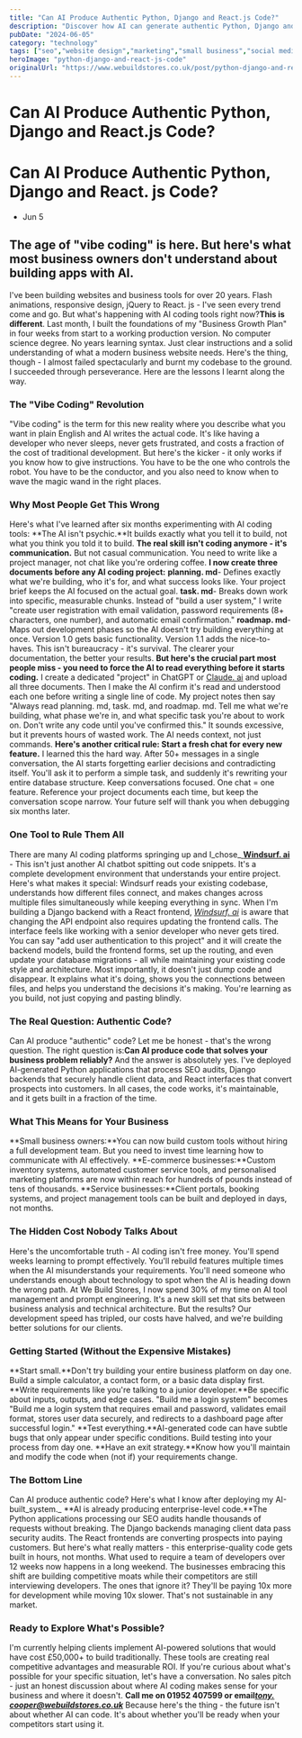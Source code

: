 ```yaml
---
title: "Can AI Produce Authentic Python, Django and React.js Code?"
description: "Discover how AI can generate authentic Python, Django and React.js Code. Learn to communicate effectively with AI for reliable coding solutions."
pubDate: "2024-06-05"
category: "technology"
tags: ["seo","website design","marketing","small business","social media"]
heroImage: "python-django-and-react-js-code"
originalUrl: "https://www.webuildstores.co.uk/post/python-django-and-react-js-code"
---
```



# Can AI Produce Authentic Python, Django and React.js Code?

<BlogHeroImage src={heroImage} alt="Can AI Produce Authentic Python, Django and React.js Code?" />

# Can AI Produce Authentic Python, Django and React. js Code?
 * Jun 5
## The age of "vibe coding" is here. But here's what most business owners don't understand about building apps with AI.
I've been building websites and business tools for over 20 years. Flash animations, responsive design, jQuery to React. js - I've seen every trend come and go. But what's happening with AI coding tools right now?**This is different**.
Last month, I built the foundations of my "Business Growth Plan" in four weeks from start to a working production version.
No computer science degree. No years learning syntax. Just clear instructions and a solid understanding of what a modern business website needs.
Here's the thing, though - I almost failed spectacularly and burnt my codebase to the ground.
I succeeded through perseverance. Here are the lessons I learnt along the way.
###
### The "Vibe Coding" Revolution
"Vibe coding" is the term for this new reality where you describe what you want in plain English and AI writes the actual code. It's like having a developer who never sleeps, never gets frustrated, and costs a fraction of the cost of traditional development.
But here's the kicker - it only works if you know how to give instructions. You have to be the one who controls the robot. You have to be the conductor, and you also need to know when to wave the magic wand in the right places.
### Why Most People Get This Wrong
Here's what I've learned after six months experimenting with AI coding tools:
**The AI isn't psychic.**It builds exactly what you tell it to build, not what you think you told it to build.
**The real skill isn't coding anymore - it's communication.**
But not casual communication. You need to write like a project manager, not chat like you're ordering coffee.
**I now create three documents before any AI coding project:**
**planning. md**\- Defines exactly what we're building, who it's for, and what success looks like. Your project brief keeps the AI focused on the actual goal.
**task. md**\- Breaks down work into specific, measurable chunks. Instead of "build a user system," I write "create user registration with email validation, password requirements (8+ characters, one number), and automatic email confirmation."
**roadmap. md**\- Maps out development phases so the AI doesn't try building everything at once. Version 1.0 gets basic functionality. Version 1.1 adds the nice-to-haves.
This isn't bureaucracy - it's survival. The clearer your documentation, the better your results.
**But here's the crucial part most people miss - you need to force the AI to read everything before it starts coding.**
I create a dedicated "project" in ChatGPT or [Claude. ai](http://Claude.ai) and upload all three documents. Then I make the AI confirm it's read and understood each one before writing a single line of code.
My project notes then say "Always read planning. md, task. md, and roadmap. md. Tell me what we're building, what phase we're in, and what specific task you're about to work on. Don't write any code until you've confirmed this."
It sounds excessive, but it prevents hours of wasted work. The AI needs context, not just commands.
**Here's another critical rule: Start a fresh chat for every new feature.**
I learned this the hard way. After 50+ messages in a single conversation, the AI starts forgetting earlier decisions and contradicting itself. You'll ask it to perform a simple task, and suddenly it's rewriting your entire database structure.
Keep conversations focused. One chat = one feature. Reference your project documents each time, but keep the conversation scope narrow. Your future self will thank you when debugging six months later.
### One Tool to Rule Them All
There are many AI coding platforms springing up and I_chose_[ ](http://choseWindsurf.ai)[**Windsurf. ai**](http://Windsurf.ai) \- This isn't just another AI chatbot spitting out code snippets. It's a complete development environment that understands your entire project.
Here's what makes it special: Windsurf reads your existing codebase, understands how different files connect, and makes changes across multiple files simultaneously while keeping everything in sync. When I'm building a Django backend with a React frontend, [_Windsurf. ai_](http://Windsurf.ai) is aware that changing the API endpoint also requires updating the frontend calls.
The interface feels like working with a senior developer who never gets tired. You can say "add user authentication to this project" and it will create the backend models, build the frontend forms, set up the routing, and even update your database migrations - all while maintaining your existing code style and architecture.
Most importantly, it doesn't just dump code and disappear. It explains what it's doing, shows you the connections between files, and helps you understand the decisions it's making. You're learning as you build, not just copying and pasting blindly.
### The Real Question: Authentic Code?
Can AI produce "authentic" code? Let me be honest - that's the wrong question.
The right question is:**Can AI produce code that solves your business problem reliably?**
And the answer is absolutely yes.
I've deployed AI-generated Python applications that process SEO audits, Django backends that securely handle client data, and React interfaces that convert prospects into customers.
In all cases, the code works, it's maintainable, and it gets built in a fraction of the time.
### What This Means for Your Business
**Small business owners:**You can now build custom tools without hiring a full development team. But you need to invest time learning how to communicate with AI effectively.
**E-commerce businesses:**Custom inventory systems, automated customer service tools, and personalised marketing platforms are now within reach for hundreds of pounds instead of tens of thousands.
**Service businesses:**Client portals, booking systems, and project management tools can be built and deployed in days, not months.
### The Hidden Cost Nobody Talks About
Here's the uncomfortable truth - AI coding isn't free money.
You'll spend weeks learning to prompt effectively. You'll rebuild features multiple times when the AI misunderstands your requirements. You'll need someone who understands enough about technology to spot when the AI is heading down the wrong path.
At We Build Stores, I now spend 30% of my time on AI tool management and prompt engineering. It's a new skill set that sits between business analysis and technical architecture.
But the results? Our development speed has tripled, our costs have halved, and we're building better solutions for our clients.
### Getting Started (Without the Expensive Mistakes)
**Start small.**Don't try building your entire business platform on day one. Build a simple calculator, a contact form, or a basic data display first.
**Write requirements like you're talking to a junior developer.**Be specific about inputs, outputs, and edge cases. "Build me a login system" becomes "Build me a login system that requires email and password, validates email format, stores user data securely, and redirects to a dashboard page after successful login."
**Test everything.**AI-generated code can have subtle bugs that only appear under specific conditions. Build testing into your process from day one.
**Have an exit strategy.**Know how you'll maintain and modify the code when (not if) your requirements change.
### The Bottom Line
Can AI produce authentic code? Here's what I know after deploying my AI-built_system._
**AI is already producing enterprise-level code.**The Python applications processing our SEO audits handle thousands of requests without breaking. The Django backends managing client data pass security audits. The React frontends are converting prospects into paying customers.
But here's what really matters - this enterprise-quality code gets built in hours, not months.
What used to require a team of developers over 12 weeks now happens in a long weekend. The businesses embracing this shift are building competitive moats while their competitors are still interviewing developers.
The ones that ignore it? They'll be paying 10x more for development while moving 10x slower. That's not sustainable in any market.
### Ready to Explore What's Possible?
I'm currently helping clients implement AI-powered solutions that would have cost £50,000+ to build traditionally. These tools are creating real competitive advantages and measurable ROI.
If you're curious about what's possible for your specific situation, let's have a conversation. No sales pitch - just an honest discussion about where AI coding makes sense for your business and where it doesn't.
**Call me on 01952 407599 or email**[**_tony. cooper@webuildstores.co.uk_**](mailto:tony.cooper@webuildstores.co.uk)
Because here's the thing - the future isn't about whether AI can code. It's about whether you'll be ready when your competitors start using it.
